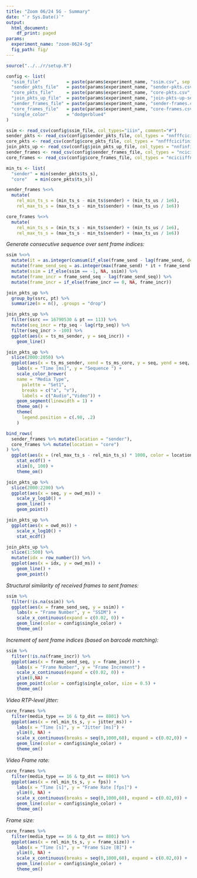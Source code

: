```yaml
---
title: "Zoom 06/24 5G - Summary"
date: "`r Sys.Date()`"
output:
  html_document:
    df_print: paged
params:
  experiment_name: "zoom-0624-5g"
  fig_path: fig/
---
```


```R
source("../../r/setup.R")

config <- list(
  "ssim_file"          = paste(params$experiment_name, "ssim.csv", sep = "-"),
  "sender_pkts_file"   = paste(params$experiment_name, "sender-pkts.csv", sep = "-"),
  "core_pkts_file"     = paste(params$experiment_name, "core-pkts.csv", sep = "-"),
  "join_pkts_up_file"  = paste(params$experiment_name, "join-pkts-up-seqn.csv", sep = "-"),
  "sender_frames_file" = paste(params$experiment_name, "sender-frames.csv", sep = "-"),
  "core_frames_file"   = paste(params$experiment_name, "core-frames.csv", sep = "-"),
  "single_color"       = "dodgerblue4"
)

```

```r
ssim <- read_csv(config$ssim_file, col_types="iiin", comment="#")
sender_pkts <- read_csv(config$sender_pkts_file, col_types = "nnfffcicifiniiniff")
core_pkts <- read_csv(config$core_pkts_file, col_types = "nnfffcicifiniiniff")
join_pkts_up <- read_csv(config$join_pkts_up_file, col_types = "nnfinfinifnniifnnn")
sender_frames <- read_csv(config$sender_frames_file, col_types = "nciciiffnnnnniiiin")
core_frames <- read_csv(config$core_frames_file, col_types = "nciciiffnnnnniiiin")
```

```r
min_ts <- list(
  "sender" = min(sender_pkts$ts_s),
  "core"   = min(core_pkts$ts_s))

sender_frames %<>%
  mutate(
    rel_min_ts_s = (min_ts_s - min_ts$sender) + (min_ts_us / 1e6),
    rel_max_ts_s = (max_ts_s - min_ts$sender) + (max_ts_us / 1e6))

core_frames %<>%
  mutate(
    rel_min_ts_s = (min_ts_s - min_ts$sender) + (min_ts_us / 1e6),
    rel_max_ts_s = (max_ts_s - min_ts$sender) + (max_ts_us / 1e6))
```

*Generate consecutive sequence over sent frame indices:*

```r
ssim %<>%
  mutate(it = as.integer(cumsum(if_else(frame_send - lag(frame_send, default = 0) < -100, 1, 0)))) %>%
  mutate(frame_send_seq = as.integer(max(frame_send) * it + frame_send + if_else(it > 0, 1, 0))) %>%
  mutate(ssim = if_else(ssim == -1, NA, ssim)) %>%
  mutate(frame_incr = frame_send_seq - lag(frame_send_seq)) %>%
  mutate(frame_incr = if_else(frame_incr == 0, NA, frame_incr))
```


```r
join_pkts_up %>%
  group_by(ssrc, pt) %>%
  summarize(n = n(), .groups = "drop")
```

```r
join_pkts_up %>%
  filter(ssrc == 16790530 & pt == 113) %>%
  mutate(seq_incr = rtp_seq - lag(rtp_seq)) %>%
  filter(seq_incr > -100) %>%
  ggplot(aes(x = ts_ms_sender, y = seq_incr)) +
    geom_line()
```


```r
join_pkts_up %>%
  slice(2000:2050) %>%
  ggplot(aes(x = ts_ms_sender, xend = ts_ms_core, y = seq, yend = seq, color = media_type)) +
    labs(x = "Time [ms]", y = "Sequence ") +
    scale_color_brewer(
    name = "Media Type",
      palette = "Set1",
      breaks = c("a", "v"),
      labels = c("Audio","Video")) +
    geom_segment(linewidth = 1) +
    theme_om() +
    theme(
      legend.position = c(.98, .2)
    )
```

```r
bind_rows(
  sender_frames %>% mutate(location = "sender"),
  core_frames %>% mutate(location = "core")
) %>%
  ggplot(aes(x = (rel_max_ts_s - rel_min_ts_s) * 1000, color = location)) +
    stat_ecdf() +
    xlim(0, 100) +
    theme_om()
```



```r
join_pkts_up %>%
  slice(2000:2200) %>%
  ggplot(aes(x = seq, y = owd_ms)) +
    scale_y_log10() +
    geom_line() +
    geom_point()
```
```r
join_pkts_up %>%
  ggplot(aes(x = owd_ms)) +
    scale_x_log10() +
    stat_ecdf()
```

```r
join_pkts_up %>%
  slice(1:500) %>%
  mutate(idx = row_number()) %>%
  ggplot(aes(x = idx, y = owd_ms)) +
    geom_line() +
    geom_point()
```



*Structural similarity of received frames to sent frames:*

```r
ssim %>%
  filter(!is.na(ssim)) %>%
  ggplot(aes(x = frame_send_seq, y = ssim)) +
    labs(x = "Frame Number", y = "SSIM") +
    scale_x_continuous(expand = c(0.02, 0)) +
    geom_line(color = config$single_color) +
    theme_om()
```

*Increment of sent frame indices (based on barcode matching):*

```r
ssim %>%
  filter(!is.na(frame_incr)) %>%
  ggplot(aes(x = frame_send_seq, y = frame_incr)) +
    labs(x = "Frame Number", y = "Frame Increment") +
    scale_x_continuous(expand = c(0.02, 0)) +
    ylim(0,NA) +
    geom_point(color = config$single_color, size = 0.5) +
    theme_om()
```

*Video RTP-level jitter:*

```r
core_frames %>%
  filter(media_type == 16 & tp_dst == 8801) %>%
  ggplot(aes(x = rel_min_ts_s, y = jitter_ms)) +
    labs(x = "Time [s]", y = "Jitter [ms]") +
    ylim(0, NA) +
    scale_x_continuous(breaks = seq(0,1000,60), expand = c(0.02,0)) +
    geom_line(color = config$single_color) +
    theme_om()
```

*Video Frame rate:*

```r
core_frames %>%
  filter(media_type == 16 & tp_dst == 8801) %>%
  ggplot(aes(x = rel_min_ts_s, y = fps)) +
    labs(x = "Time [s]", y = "Frame Rate [fps]") +
    ylim(0, NA) +
    scale_x_continuous(breaks = seq(0,1000,60), expand = c(0.02,0)) +
    geom_line(color = config$single_color) +
    theme_om()
```

*Frame size:*

```r
core_frames %>%
  filter(media_type == 16 & tp_dst == 8801) %>%
  ggplot(aes(x = rel_min_ts_s, y = frame_size)) +
    labs(x = "Time [s]", y = "Frame Size [B]") +
    ylim(0, NA) +
    scale_x_continuous(breaks = seq(0,1000,60), expand = c(0.02,0)) +
    geom_line(color = config$single_color) +
    theme_om()
```
